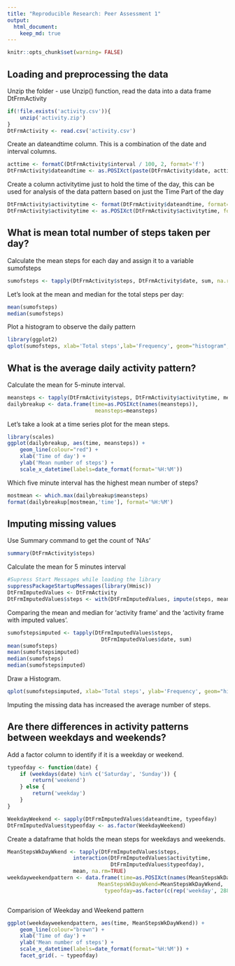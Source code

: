 ```yaml
---
title: "Reproducible Research: Peer Assessment 1"
output: 
  html_document:
    keep_md: true
---
```

```r
knitr::opts_chunk$set(warning= FALSE)
```
## Loading and preprocessing the data

Unzip the folder - use Unzip() function, read the data into a data frame DtFrmActivity
```r
if(!file.exists('activity.csv')){
    unzip('activity.zip')
}
DtFrmActivity <- read.csv('activity.csv')
```

Create an dateandtime column. This is a combination of the date and interval columns.
```r
acttime <- formatC(DtFrmActivity$interval / 100, 2, format='f')
DtFrmActivity$dateandtime <- as.POSIXct(paste(DtFrmActivity$date, acttime),format='%Y-%m-%d %H.%M',tz='GMT')
```

Create a column activitytime just to hold the time of the day, this can be used for analysis of the  data pattern based on just the Time Part of the day
```r
DtFrmActivity$activitytime <- format(DtFrmActivity$dateandtime, format='%H:%M:%S')
DtFrmActivity$activitytime <- as.POSIXct(DtFrmActivity$activitytime, format='%H:%M:%S')
```

## What is mean total number of steps taken per day?

Calculate the mean steps for each day and assign it to a variable sumofsteps
```r
sumofsteps <- tapply(DtFrmActivity$steps, DtFrmActivity$date, sum, na.rm=TRUE)
```

Let's look at the mean and median for the total steps per day:
```r
mean(sumofsteps)
median(sumofsteps)
```

Plot a histogram to observe the daily pattern

```r
library(ggplot2)
qplot(sumofsteps, xlab='Total steps',lab='Frequency', geom="histogram", fill=I("orange"),col=I("black"))

```



## What is the average daily activity pattern?

Calculate the mean for 5-minute interval.
```r
meansteps <- tapply(DtFrmActivity$steps, DtFrmActivity$activitytime, mean, na.rm=TRUE)
dailybreakup <- data.frame(time=as.POSIXct(names(meansteps)),
                            meansteps=meansteps)
```

Let's take a look at a time series plot for the mean steps.
```r
library(scales)
ggplot(dailybreakup, aes(time, meansteps)) + 
    geom_line(colour="red") +
    xlab('Time of day') +
    ylab('Mean number of steps') +
    scale_x_datetime(labels=date_format(format='%H:%M'))
```

Which five minute interval has the highest mean number of steps?
```r
mostmean <- which.max(dailybreakup$meansteps)
format(dailybreakup[mostmean,'time'], format='%H:%M')
```


## Imputing missing values
Use Summary command to get the count of 'NAs'
```r
summary(DtFrmActivity$steps)
```

Calculate the mean for 5 minutes interval
```r
#Supress Start Messages while loading the library
suppressPackageStartupMessages(library(Hmisc))
DtFrmImputedValues <- DtFrmActivity
DtFrmImputedValues$steps <- with(DtFrmImputedValues, impute(steps, mean))
```

Comparing the mean and median for 'activity frame' and  the 'activity frame with imputed values'.
```r
sumofstepsimputed <- tapply(DtFrmImputedValues$steps, 
                              DtFrmImputedValues$date, sum)
mean(sumofsteps)
mean(sumofstepsimputed)
median(sumofsteps)
median(sumofstepsimputed)
```

Draw a Histogram.
```r
qplot(sumofstepsimputed, xlab='Total steps', ylab='Frequency', geom="histogram", fill=I("green"),col=I("blue"))
```

Imputing the missing data has increased the average number of steps. 

## Are there differences in activity patterns between weekdays and weekends?

Add a factor column to identify if it is a weekday or weekend.
```r
typeofday <- function(date) {
    if (weekdays(date) %in% c('Saturday', 'Sunday')) {
        return('weekend')
    } else {
        return('weekday')
    }
}

WeekdayWeekend <- sapply(DtFrmImputedValues$dateandtime, typeofday)
DtFrmImputedValues$typeofday <- as.factor(WeekdayWeekend)


```
Create a dataframe that holds the mean steps for weekdays and weekends.
```r
MeanStepsWkDayWkend <- tapply(DtFrmImputedValues$steps, 
                     interaction(DtFrmImputedValues$activitytime,
                                 DtFrmImputedValues$typeofday),
                     mean, na.rm=TRUE)
weekdayweekendpattern <- data.frame(time=as.POSIXct(names(MeanStepsWkDayWkend)),
                             MeanStepsWkDayWkend=MeanStepsWkDayWkend,
                               typeofday=as.factor(c(rep('weekday', 288),rep('weekend', 288))))



```


Comparision of Weekday and Weekend pattern
```r
ggplot(weekdayweekendpattern, aes(time, MeanStepsWkDayWkend)) + 
    geom_line(colour="brown") +
    xlab('Time of day') +
    ylab('Mean number of steps') +
    scale_x_datetime(labels=date_format(format='%H:%M')) +
    facet_grid(. ~ typeofday)
```





